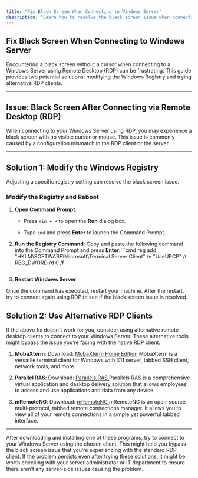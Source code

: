 ```yaml
---
title: "Fix Black Screen When Connecting to Windows Server"
description: "Learn how to resolve the black screen issue when connecting to a Windows Server using Microsoft Remote Desktop application. Modify the Windows Registry or use alternative RDP clients like MobaXterm and mRemoteNG to successfully connect."
---
```


## Fix Black Screen When Connecting to Windows Server

Encountering a black screen without a cursor when connecting to a Windows Server using Remote Desktop (RDP) can be frustrating. This guide provides two potential solutions: modifying the Windows Registry and trying alternative RDP clients.

***

## **Issue**: Black Screen After Connecting via Remote Desktop (RDP)

When connecting to your Windows Server using RDP, you may experience a black screen with no visible cursor or mouse. This issue is commonly caused by a configuration mismatch in the RDP client or the server.

***

## **Solution 1**: Modify the Windows Registry

Adjusting a specific registry setting can resolve the black screen issue.

### Modify the Registry and Reboot

1. **Open Command Prompt**:

   * Press `Win + R` to open the **Run** dialog box.

   * Type `cmd` and press **Enter** to launch the Command Prompt.

2. **Run the Registry Command**:
   Copy and paste the following command into the Command Prompt and press **Enter**:```cmd
   reg add "HKLM\SOFTWARE\Microsoft\Terminal Server Client" /v "UseURCP" /t REG_DWORD /d 0 /f
   ```

3. **Restart Windows Server**

Once the command has executed, restart your machine.&#x20;
After the restart, try to connect again using RDP to see if the black screen issue is resolved.

## Solution 2: Use Alternative RDP Clients

If the above fix doesn't work for you, consider using alternative remote desktop clients to connect to your Windows Server. These alternative tools might bypass the issue you’re facing with the native RDP client.

1. **MobaXterm**:
   Download: [MobaXterm Home Edition](https://mobaxterm.mobatek.net/download-home-edition.html)
   MobaXterm is a versatile terminal client for Windows with X11 server, tabbed SSH client, network tools, and more.

2. **Parallel RAS**:
   Download: [Parallels RAS
   ](https://www.parallels.com/products/ras/download/links)Parallels RAS is a comprehensive virtual application and desktop delivery solution that allows employees to access and use applications and data from any device.

3. **mRemoteNG**:
   Download: [mRemoteNG
   ](https://mremoteng.org/download)mRemoteNG is an open-source, multi-protocol, tabbed remote connections manager. It allows you to view all of your remote connections in a simple yet powerful tabbed interface.

***

After downloading and installing one of these programs, try to connect to your Windows Server using the chosen client. This might help you bypass the black screen issue that you’re experiencing with the standard RDP client. If the problem persists even after trying these solutions, it might be worth checking with your server administrator or IT department to ensure there aren’t any server-side issues causing the problem.